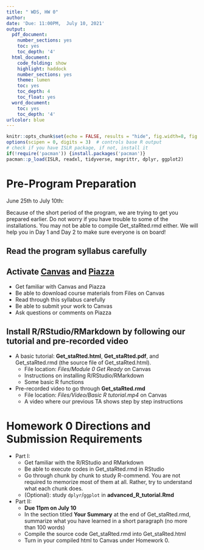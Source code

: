 ```yaml
---
title: " WDS, HW 0"
author:
date: 'Due: 11:00PM,  July 10, 2021'
output:
  pdf_document:
    number_sections: yes
    toc: yes
    toc_depth: '4'
  html_document:
    code_folding: show
    highlight: haddock
    number_sections: yes
    theme: lumen
    toc: yes
    toc_depth: 4
    toc_float: yes
  word_document:
    toc: yes
    toc_depth: '4'
urlcolor: blue
---
```



```r
knitr::opts_chunk$set(echo = FALSE, results = "hide", fig.width=8, fig.height=4)
options(scipen = 0, digits = 3)  # controls base R output
# check if you have ISLR package, if not, install it
if(!require('pacman')) {install.packages('pacman')}
pacman::p_load(ISLR, readxl, tidyverse, magrittr, dplyr, ggplot2)
```


# Pre-Program Preparation

June 25th to July 10th:

Because of the short period of the program, we are trying to get you prepared earlier.  Do not worry if you have trouble to some of the installations. You may not be able to compile Get_staRted.rmd either. We will help you in Day 1 and Day 2 to make sure everyone is on board!


## Read the program syllabus carefully

## Activate [Canvas](https://whartononline.upenn.edu/courses/688) and [Piazza](https://piazza.com/wharton.upenn/summer2021/2021datascience)

* Get familiar with Canvas and Piazza
* Be able to download course materials from Files on Canvas
* Read through this syllabus carefully
* Be able to submit your work to Canvas
* Ask questions or comments on Piazza

## Install R/RStudio/RMarkdown by following our tutorial and pre-recorded video

* A basic tutorial: **Get_staRted.html**, **Get_staRted.pdf**, and Get_staRted.rmd (the source file of Get_staRted.html).
  - File location: *Files/Module 0 Get Ready* on Canvas
  - Instructions on installing R/RStudio/RMarkdown
  - Some basic R functions
  
* Pre-recorded video to go through **Get_staRted.rmd** 
  - File location: *Files/Video/Basic R tutorial.mp4* on Canvas
  - A video where our previous TA shows step by step instructions
  
# Homework 0 Directions and Submission Requirements

* Part I:
  * Get familiar with the R/RStudio and RMarkdown
  * Be able to execute codes in Get_staRted.rmd in RStudio
  * Go through chunk by chunk to study R-commend. You are not required to memorize most of them at all. Rather, try to understand what each chunk does. 
  * (Optional): study `dplyr`/`ggplot` in **advanced_R_tutorial.Rmd**
  
* Part II:
  * **Due 11pm on July 10**
  * In the section titled **Your Summary** at the end of Get_staRted.rmd, summarize what you have learned in a short paragraph (no more than 100 words)
  * Compile the source code Get_staRted.rmd into Get_staRted.html
  * Turn in your compiled html to Canvas under Homework 0.




